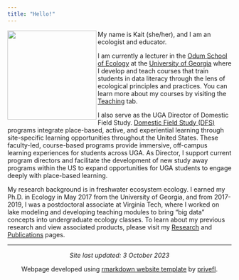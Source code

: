 ```yaml
---
title: "Hello!"
---
```


<img src="./images/kf_round_small.jpg" align="left" height="200"/>
My name is Kait (she/her), and I am an ecologist and educator. 

I am currently a lecturer in the [Odum School of Ecology](http://ecology.uga.edu/) at the [University of Georgia](https://uga.edu/) where I develop and teach courses that train students in data literacy through the lens of ecological principles and practices. You can learn more about my courses by visiting the [Teaching](https://farrellkj2.github.io/teaching.html) tab.

I also serve as the UGA Director of Domestic Field Study. [Domestic Field Study (DFS)](https://dfs.uga.edu/) programs integrate place-based, active, and experiential learning through site-specific learning opportunities throughout the United States. These faculty-led, course-based programs provide immersive, off-campus learning experiences for students across UGA. As Director, I support current program directors and facilitate the development of new study away programs within the US to expand opportunities for UGA students to engage deeply with place-based learning. 

My research background is in freshwater ecosystem ecology. I earned my Ph.D. in Ecology in May 2017 from the University of Georgia, and from 2017-2019, I was a postdoctoral associate at Virginia Tech, where I worked on lake modeling and developing teaching modules to bring "big data" concepts into undergraduate ecology classes. To learn about my previous research and view associated products, please visit my [Research](https://farrellkj2.github.io/research.html) and [Publications](https://farrellkj2.github.io/pubs.html) pages. 

****
<center>
*Site last updated: 3 October 2023*

Webpage developed using [rmarkdown website template](https://github.com/privefl/rmarkdown-website-template){target="_blank"}  by [privefl](https://github.com/privefl){target="_blank"}. 
</center>

